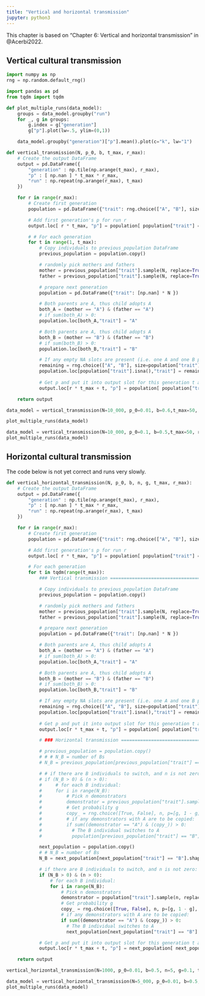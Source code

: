 ```yaml
---
title: "Vertical and horizontal transmission"
jupyter: python3
---
```


:::{.callout-note}
This chapter is based on "Chapter 6: Vertical and horizontal transmission" in @Acerbi2022.
:::

## Vertical cultural transmission

```python
import numpy as np 
rng = np.random.default_rng()

import pandas as pd
from tqdm import tqdm
```

```python
def plot_multiple_runs(data_model):
    groups = data_model.groupby("run")
    for _, g in groups:
        g.index = g["generation"]
        g["p"].plot(lw=.5, ylim=(0,1))

    data_model.groupby("generation")["p"].mean().plot(c="k", lw="1")
```

```python
def vertical_transmission(N, p_0, b, t_max, r_max):
    # Create the output DataFrame
    output = pd.DataFrame({
        "generation" : np.tile(np.arange(t_max), r_max),
        "p" : [ np.nan ] * t_max * r_max,
        "run" : np.repeat(np.arange(r_max), t_max)
    })

    for r in range(r_max): 
        # Create first generation
        population = pd.DataFrame({"trait": rng.choice(["A", "B"], size=N, replace=True, p=[p_0, 1 - p_0])})

        # Add first generation's p for run r
        output.loc[ r * t_max, "p"] = population[ population["trait"] == "A" ].shape[0] / N

        # # For each generation 
        for t in range(1, t_max): 
            # Copy individuals to previous_population DataFrame
            previous_population = population.copy()

            # randomly pick mothers and fathers
            mother = previous_population["trait"].sample(N, replace=True).reset_index(drop=True)
            father = previous_population["trait"].sample(N, replace=True).reset_index(drop=True)

            # prepare next generation
            population = pd.DataFrame({"trait": [np.nan] * N })

            # Both parents are A, thus child adopts A
            both_A = (mother == "A") & (father == "A")
            # if sum(both_A) > 0:
            population.loc[both_A,"trait"] = "A"

            # Both parents are A, thus child adopts A
            both_B = (mother == "B") & (father == "B")
            # if sum(both_B) > 0:
            population.loc[both_B,"trait"] = "B"

            # If any empty NA slots are present (i.e. one A and one B parent) they adopt A with probability b
            remaining = rng.choice(["A", "B"], size=population["trait"].isna().sum(), replace=True, p=[b, 1 - b])
            population.loc[population["trait"].isna(),"trait"] = remaining
            
            # Get p and put it into output slot for this generation t and run r
            output.loc[r * t_max + t, "p"] = population[ population["trait"] == "A" ].shape[0] / N

    return output 
```

```python
data_model = vertical_transmission(N=10_000, p_0=0.01, b=0.6,t_max=50, r_max=5)

plot_multiple_runs(data_model)
```

```python
data_model = vertical_transmission(N=10_000, p_0=0.1, b=0.5,t_max=50, r_max=5)
plot_multiple_runs(data_model)
```

## Horizontal cultural transmission

::: {.callout-warning}
The code below is not yet correct and runs very slowly.
:::

```python
def vertical_horizontal_transmission(N, p_0, b, n, g, t_max, r_max):
    # Create the output DataFrame
    output = pd.DataFrame({
        "generation" : np.tile(np.arange(t_max), r_max),
        "p" : [ np.nan ] * t_max * r_max,
        "run" : np.repeat(np.arange(r_max), t_max)
    })

    for r in range(r_max):
        # Create first generation
        population = pd.DataFrame({"trait": rng.choice(["A", "B"], size=N, replace=True, p=[p_0, 1 - p_0])})

        # Add first generation's p for run r
        output.loc[ r * t_max, "p"] = population[ population["trait"] == "A" ].shape[0] / N

        # For each generation 
        for t in tqdm(range(t_max)):
            ### Vertical transmission =========================================================

            # Copy individuals to previous_population DataFrame
            previous_population = population.copy()

            # randomly pick mothers and fathers
            mother = previous_population["trait"].sample(N, replace=True).reset_index(drop=True)
            father = previous_population["trait"].sample(N, replace=True).reset_index(drop=True)

            # prepare next generation
            population = pd.DataFrame({"trait": [np.nan] * N })

            # Both parents are A, thus child adopts A
            both_A = (mother == "A") & (father == "A")
            # if sum(both_A) > 0:
            population.loc[both_A,"trait"] = "A"

            # Both parents are A, thus child adopts A
            both_B = (mother == "B") & (father == "B")
            # if sum(both_B) > 0:
            population.loc[both_B,"trait"] = "B"

            # If any empty NA slots are present (i.e. one A and one B parent) they adopt A with probability b
            remaining = rng.choice(["A", "B"], size=population["trait"].isna().sum(), replace=True, p=[b, 1 - b])
            population.loc[population["trait"].isna(),"trait"] = remaining
            
            # Get p and put it into output slot for this generation t and run r
            output.loc[r * t_max + t, "p"] = population[ population["trait"] == "A" ].shape[0] / N

            # ### Horizontal transmission =========================================================

            # previous_population = population.copy()
            # # # N_B = number of Bs
            # N_B = previous_population[previous_population["trait"] == "B"].shape[0]

            # # if there are B individuals to switch, and n is not zero:
            # if (N_B > 0) & (n > 0):
            #     # for each B individual:
            #     for i in range(N_B):
            #         # Pick n demonstrators
            #         demonstrator = previous_population["trait"].sample(n, replace=True)
            #         # Get probability g 
            #         copy_ = rng.choice([True, False], n, p=[g, 1 - g], replace=True)
            #         # if any demonstrators with A are to be copied:
            #         if sum((demonstrator == "A") & (copy_)) > 0:
            #           # The B individual switches to A 
            #           population[previous_population["trait"] == "B"].loc[i, "trait"] = "A"

            next_population = population.copy()
            # # N_B = number of Bs
            N_B = next_population[next_population["trait"] == "B"].shape[0]

            # if there are B individuals to switch, and n is not zero:
            if (N_B > 0) & (n > 0):
                # for each B individual:
                for i in range(N_B):
                    # Pick n demonstrators
                    demonstrator = population["trait"].sample(n, replace=True)
                    # Get probability g 
                    copy_ = rng.choice([True, False], n, p=[g, 1 - g], replace=True)
                    # if any demonstrators with A are to be copied:
                    if sum((demonstrator == "A") & (copy_)) > 0:
                      # The B individual switches to A 
                      next_population[next_population["trait"] == "B"].loc[i, "trait"] = "A"

            # Get p and put it into output slot for this generation t and run r
            output.loc[r * t_max + t, "p"] = next_population[ next_population["trait"] == "A" ].shape[0] / N

    return output
```

```python
vertical_horizontal_transmission(N=1000, p_0=0.01, b=0.5, n=5, g=0.1, t_max=10, r_max=1)
```

```python
data_model = vertical_horizontal_transmission(N=5_000, p_0=0.01, b=0.5, n=5, g=0.1, t_max=50, r_max=2)
plot_multiple_runs(data_model)
```

